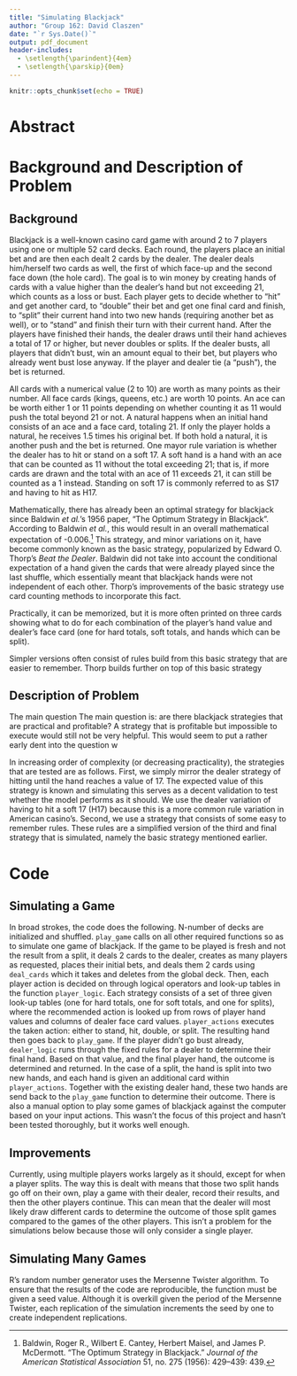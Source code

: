 ```yaml
---
title: "Simulating Blackjack"
author: "Group 162: David Claszen"
date: "`r Sys.Date()`"
output: pdf_document
header-includes:
  - \setlength{\parindent}{4em}
  - \setlength{\parskip}{0em}
---
```


```r
knitr::opts_chunk$set(echo = TRUE)

```


# Abstract




# Background and Description of Problem

## Background

Blackjack is a well-known casino card game with around 2 to 7 players using one or multiple 52 card decks. Each round, the players place an initial bet and are then each dealt 2 cards by the dealer. The dealer deals him/herself two cards as well, the first of which face-up and the second face down (the hole card). The goal is to win money by creating hands of cards with a value higher than the dealer's hand but not exceeding 21, which counts as a loss or bust. Each player gets to decide whether to "hit" and get another card, to "double" their bet and get one final card and finish, to "split" their current hand into two new hands (requiring another bet as well), or to "stand" and finish their turn with their current hand. After the players have finished their hands, the dealer draws until their hand achieves a total of 17 or higher, but never doubles or splits. If the dealer busts, all players that didn't bust, win an amount equal to their bet, but players who already went bust lose anyway. If the player and dealer tie (a "push"), the bet is returned.

All cards with a numerical value (2 to 10) are worth as many points as their number. All face cards (kings, queens, etc.) are worth 10 points. An ace can be worth either 1 or 11 points depending on whether counting it as 11 would push the total beyond 21 or not. A natural happens when an initial hand consists of an ace and a face card, totaling 21. If only the player holds a natural, he receives 1.5 times his original bet. If both hold a natural, it is another push and the bet is returned. One mayor rule variation is whether the dealer has to hit or stand on a soft 17. A soft hand is a hand with an ace that can be counted as 11 without the total exceeding 21; that is, if more cards are drawn and the total with an ace of 11 exceeds 21, it can still be counted as a 1 instead. Standing on soft 17 is commonly referred to as S17 and having to hit as H17. 

Mathematically, there has already been an optimal strategy for blackjack since Baldwin *et al.*'s 1956 paper, "The Optimum Strategy in Blackjack". According to Baldwin *et al.*, this would result in an overall mathematical expectation of -0.006.^[Baldwin, Roger R., Wilbert E. Cantey, Herbert Maisel, and James P. McDermott. “The Optimum Strategy in Blackjack.” *Journal of the American Statistical Association* 51, no. 275 (1956): 429–439: 439.] This strategy, and minor variations on it, have become commonly known as the basic strategy, popularized by Edward O. Thorp's *Beat the Dealer*. Baldwin did not take into account the conditional expectation of a hand given the cards that were already played since the last shuffle, which essentially meant that blackjack hands were not independent of each other. Thorp's improvements of the basic strategy use card counting methods to incorporate this fact. 


Practically, it can be memorized, but it is more often printed on three cards showing what to do for each combination of the player's hand value and dealer's face card (one for hard totals, soft totals, and hands which can be split). 


Simpler versions often consist of rules build from this basic strategy that are easier to remember. Thorp builds further on top of this basic strategy 


## Description of Problem

The main question
The main question is: are there blackjack strategies that are practical and profitable? 
A strategy that is profitable but impossible to execute would still not be very helpful. 
This would seem to put a rather early dent into the question w

In increasing order of complexity (or decreasing practicality), the strategies that are tested are as follows. First, we simply mirror the dealer strategy of hitting until the hand reaches a value of 17. The expected value of this strategy is known and simulating this serves as a decent validation to test whether the model performs as it should. We use the dealer variation of having to hit a soft 17 (H17) because this is a more common rule variation in American casino's. Second, we use a strategy that consists of some easy to remember rules. These rules are a simplified version of the third and final strategy that is simulated, namely the basic strategy mentioned earlier.


# Code

## Simulating a Game

In broad strokes, the code does the following. N-number of decks are initialized and shuffled. `play_game` calls on all other required functions so as to simulate one game of blackjack. If the game to be played is fresh and not the result from a split, it deals 2 cards to the dealer, creates as many players as requested, places their initial bets, and deals them 2 cards using `deal_cards` which it takes and deletes from the global deck. Then, each player action is decided on through logical operators and look-up tables in the function `player_logic`. Each strategy consists of a set of three given look-up tables (one for hard totals, one for soft totals, and one for splits), where the recommended action is looked up from rows of player hand values and columns of dealer face card values. `player_actions` executes the taken action: either to stand, hit, double, or split. The resulting hand then goes back to `play_game`. If the player didn't go bust already, `dealer_logic` runs through the fixed rules for a dealer to determine their final hand. Based on that value, and the final player hand, the outcome is determined and returned. In the case of a split, the hand is split into two new hands, and each hand is given an additional card within `player_actions`. Together with the existing dealer hand, these two hands are send back to the `play_game` function to determine their outcome. There is also a manual option to play some games of blackjack against the computer based on your input actions. This wasn't the focus of this project and hasn't been tested thoroughly, but it works well enough.

## Improvements

Currently, using multiple players works largely as it should, except for when a player splits. The way this is dealt with means that those two split hands go off on their own, play a game with their dealer, record their results, and then the other players continue. This can mean that the dealer will most likely draw different cards to determine the outcome of those split games compared to the games of the other players. This isn't a problem for the simulations below because those will only consider a single player. 



## Simulating Many Games


R's random number generator uses the Mersenne Twister algorithm. To ensure that the results of the code are reproducible, the function must be given a seed value. Although it is overkill given the period of the Mersenne Twister, each replication of the simulation increments the seed by one to create independent replications. 



















